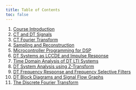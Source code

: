 ```yaml
---
title: Table of Contents
toc: false
---
```


1. [Course Introduction](lecture-01-notes.html)
2. [CT and DT Signals](lecture-02-notes.html)
3. [CT Fourier Transform](lecture-03-notes.html)
4. [Sampling and Reconstruction](lecture-04-notes.html)
5. [Microcontroller Programming for DSP](lecture-05-notes.html)
6. [DT Systems as LCCDE and Impulse Response](lecture-06-notes.html)
7. [Time Domain Analysis of DT LTI Systems](lecture-07-notes.html)
8. [DT System Analysis using Z-Transform](lecture-08-notes.html)
9. [DT Frequency Response and Frequency Selective Filters](lecture-09-notes.html)
10. [DT Block Diagrams and Signal Flow Graphs](lecture-10-notes.html)
11. [The Discrete Fourier Transform](lecture-11-notes.html)
<!--
12. DT Block diagrams and Signal Flow Graphs
13. 
14. Applications of DFT
15. Fast Fourier Transform

18. FIR Filter Structures
19. IIR Filter Structures
20. Quantization and Round-Off Effects
21. FIR Filter Design
22. Lowpass IIR Filter Design
23. Transformations of IIR Filters
24. Probability Primer
25. Stationary Random Processes
26. Wiener Filter
27. Adaptive Filtering using LMS
-->



